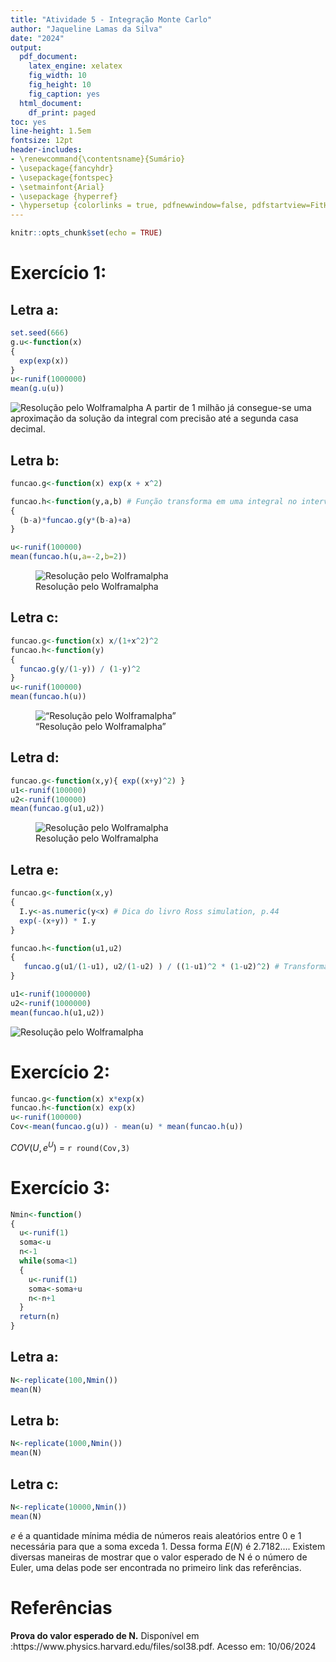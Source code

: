 ```yaml
---
title: "Atividade 5 - Integração Monte Carlo"
author: "Jaqueline Lamas da Silva"
date: "2024"
output:
  pdf_document:
    latex_engine: xelatex
    fig_width: 10
    fig_height: 10
    fig_caption: yes
  html_document:
    df_print: paged
toc: yes
line-height: 1.5em
fontsize: 12pt
header-includes:
- \renewcommand{\contentsname}{Sumário}
- \usepackage{fancyhdr}
- \usepackage{fontspec}
- \setmainfont{Arial}
- \usepackage {hyperref}
- \hypersetup {colorlinks = true, pdfnewwindow=false, pdfstartview=FitH}
---
```

\addtolength{\headheight}{2cm}
\lhead{\includegraphics[height=1.5cm]{../../template_pdf_rmd/logo.png}}
\renewcommand{\headrulewidth}{1pt}


\pagestyle{fancyplain}
\renewcommand{\footrulewidth}{0pt}

```r
knitr::opts_chunk$set(echo = TRUE)
```

\newpage

# Exercício 1: 

## Letra a:
\begin{center}
$ \int_0^1{exp(e^x)}dx$ ( Caso 1 )
\end{center}

```r
set.seed(666)
g.u<-function(x)
{
  exp(exp(x))
}
u<-runif(1000000)
mean(g.u(u))
```

![Resolução pelo Wolframalpha](C:/ufjf/EstatisticaComputacional2/Lista1/imagens/i3.png)
A partir de 1 milhão já consegue-se uma aproximação da solução da integral com precisão até a segunda casa decimal.


## Letra b:

\begin{center}
$\int_{-2}^{2} e^{x+x^2}$ (caso 2)
\end{center}
```r
funcao.g<-function(x) exp(x + x^2)

funcao.h<-function(y,a,b) # Função transforma em uma integral no intervalo 0 e 1
{
  (b-a)*funcao.g(y*(b-a)+a)
}

u<-runif(100000)
mean(funcao.h(u,a=-2,b=2))
```
![Resolução pelo Wolframalpha](C:/ufjf/EstatisticaComputacional2/Lista1/imagens/i4.png)


## Letra c:

\begin{center}
$\int_{0}^{\infty} \frac{x}{(1+x^2)^2}$ (caso 3)
\end{center}

```r
funcao.g<-function(x) x/(1+x^2)^2
funcao.h<-function(y)
{
  funcao.g(y/(1-y)) / (1-y)^2
}
u<-runif(100000)
mean(funcao.h(u))
```

!["Resolução pelo Wolframalpha"](C:/ufjf/EstatisticaComputacional2/Lista1/imagens/i5.png)


## Letra d:

\begin{center}
$\int_{0}^{1} \int_{0}^1 e^{(x+y)^2}dydx$
\end{center}

```r
funcao.g<-function(x,y){ exp((x+y)^2) }
u1<-runif(100000)
u2<-runif(100000)
mean(funcao.g(u1,u2))
```
![Resolução pelo Wolframalpha](C:/ufjf/EstatisticaComputacional2/Lista1/imagens/i6.png)

## Letra e:

\begin{center}

$\int_{0}^{\infty} \int_{0}^x e^{-(x+y)}dydx$
\end{center}

```r
funcao.g<-function(x,y)
{
  I.y<-as.numeric(y<x) # Dica do livro Ross simulation, p.44
  exp(-(x+y)) * I.y
}

funcao.h<-function(u1,u2)
{
   funcao.g(u1/(1-u1), u2/(1-u2) ) / ((1-u1)^2 * (1-u2)^2) # Transformação do caso 3 nas duas variáveis
}

u1<-runif(1000000)
u2<-runif(1000000)
mean(funcao.h(u1,u2))
```
![Resolução pelo Wolframalpha](C:/ufjf/EstatisticaComputacional2/Lista1/imagens/i7.png)
\newpage

# Exercício 2:
\begin{center}
$ COV( U , e^U) = E [Ue^U] - E[U]E[e^U]$
\end{center}

```r
funcao.g<-function(x) x*exp(x)
funcao.h<-function(x) exp(x)
u<-runif(100000)
Cov<-mean(funcao.g(u)) - mean(u) * mean(funcao.h(u))

```
$COV( U , e^U)$ = `r round(Cov,3)`

\newpage
# Exercício 3:

```r
Nmin<-function()
{
  u<-runif(1)
  soma<-u
  n<-1
  while(soma<1)
  {
    u<-runif(1)
    soma<-soma+u
    n<-n+1
  }
  return(n)
}
```

## Letra a:
```r
N<-replicate(100,Nmin())
mean(N)
```

## Letra b:

```r
N<-replicate(1000,Nmin())
mean(N)
```
## Letra c:

```r
N<-replicate(10000,Nmin())
mean(N)
```
$e$ é a quantidade mínima média de números reais aleatórios entre 0 e 1 necessária para que a soma exceda 1. Dessa forma $E(N)$ é 2.7182…. Existem diversas maneiras de mostrar que o valor esperado de N é o número de Euler, uma delas pode ser encontrada no primeiro link das referências.


# Referências

**Prova do valor esperado de N.** Disponível em :https://www.physics.harvard.edu/files/sol38.pdf. Acesso em: 10/06/2024
